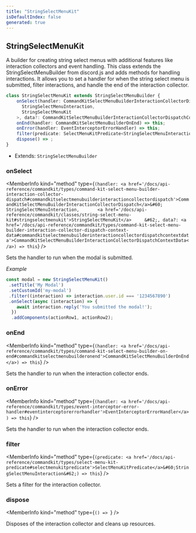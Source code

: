 ```yaml
---
title: "StringSelectMenuKit"
isDefaultIndex: false
generated: true
---
```



<!-- This file was generated from the CommandKit source. Do not modify. Instead, re-run the "docgen" script -->


## StringSelectMenuKit

<GenerationInfo sourceFile="packages/commandkit/src/components/v1/select-menu/StringSelectMenuKit.ts" sourceLine="40" packageName="commandkit" />

A builder for creating string select menus with additional features like interaction collectors and event handling.
This class extends the StringSelectMenuBuilder from discord.js and adds methods for handling interactions.
It allows you to set a handler for when the string select menu is submitted, filter interactions, and handle the end of the interaction collector.

```ts title="Signature"
class StringSelectMenuKit extends StringSelectMenuBuilder {
    onSelect(handler: CommandKitSelectMenuBuilderInteractionCollectorDispatch<
      StringSelectMenuInteraction,
      StringSelectMenuKit
    >, data?: CommandKitSelectMenuBuilderInteractionCollectorDispatchContextData) => this;
    onEnd(handler: CommandKitSelectMenuBuilderOnEnd) => this;
    onError(handler: EventInterceptorErrorHandler) => this;
    filter(predicate: SelectMenuKitPredicate<StringSelectMenuInteraction>) => this;
    dispose() => ;
}
```
* Extends: <code>StringSelectMenuBuilder</code>



<div className="members-wrapper">

### onSelect

<MemberInfo kind="method" type={`(handler: <a href='/docs/api-reference/commandkit/types/command-kit-select-menu-builder-interaction-collector-dispatch#commandkitselectmenubuilderinteractioncollectordispatch'>CommandKitSelectMenuBuilderInteractionCollectorDispatch</a>&#60;       StringSelectMenuInteraction,       <a href='/docs/api-reference/commandkit/classes/string-select-menu-kit#stringselectmenukit'>StringSelectMenuKit</a>     &#62;, data?: <a href='/docs/api-reference/commandkit/types/command-kit-select-menu-builder-interaction-collector-dispatch-context-data#commandkitselectmenubuilderinteractioncollectordispatchcontextdata'>CommandKitSelectMenuBuilderInteractionCollectorDispatchContextData</a>) => this`}   />

Sets the handler to run when the modal is submitted.



*Example*

```ts
const modal = new StringSelectMenuKit()
 .setTitle('My Modal')
 .setCustomId('my-modal')
 .filter((interaction) => interaction.user.id === '1234567890')
 .onSelect(async (interaction) => {
    await interaction.reply('You submitted the modal!');
  })
  .addComponents(actionRow1, actionRow2);
```
### onEnd

<MemberInfo kind="method" type={`(handler: <a href='/docs/api-reference/commandkit/types/command-kit-select-menu-builder-on-end#commandkitselectmenubuilderonend'>CommandKitSelectMenuBuilderOnEnd</a>) => this`}   />

Sets the handler to run when the interaction collector ends.
### onError

<MemberInfo kind="method" type={`(handler: <a href='/docs/api-reference/commandkit/types/event-interceptor-error-handler#eventinterceptorerrorhandler'>EventInterceptorErrorHandler</a>) => this`}   />

Sets the handler to run when the interaction collector ends.
### filter

<MemberInfo kind="method" type={`(predicate: <a href='/docs/api-reference/commandkit/types/select-menu-kit-predicate#selectmenukitpredicate'>SelectMenuKitPredicate</a>&#60;StringSelectMenuInteraction&#62;) => this`}   />

Sets a filter for the interaction collector.
### dispose

<MemberInfo kind="method" type={`() => `}   />

Disposes of the interaction collector and cleans up resources.


</div>
